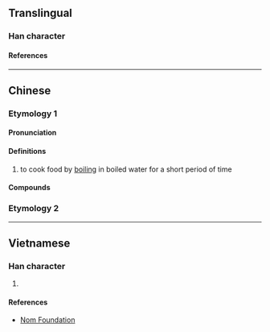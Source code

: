 {{character info/new}}
==Translingual==

===Han character===
{{Han char|rn=85|rad=水|as=02|sn=6|four=80232|canj=OE,XOE|ids=⿱入水}}

====References====
{{Han ref|kx=0604.091|dkj=17100|hdz=31547.040|uh=6C46}}

----

==Chinese==
{{zh-forms}}
===Etymology 1===
====Pronunciation====
{{zh-pron
|m=cuān
|c=cyun1
|md=chuăng
|mn=
|mn-t=suêng3/suang3
|mc=
|oc=y
|cat=v,n
}}

====Definitions====
{{zh-hanzi}}

# to cook food by [[boil]]ing in boiled water for a short period of time

====Compounds====
{{zh-der|汆湯|汆子|汆丸子湯}}


===Etymology 2===
{{zh-see|沬|v|Min: sink}}


----

==Vietnamese==

===Han character===
{{vi-readings|rs=水02|reading=thoản}}

# {{defn|lang=vi|sort=水02}}

====References====
* [http://nomfoundation.org/common/nom_details.php?codepoint=6c46 Nom Foundation]